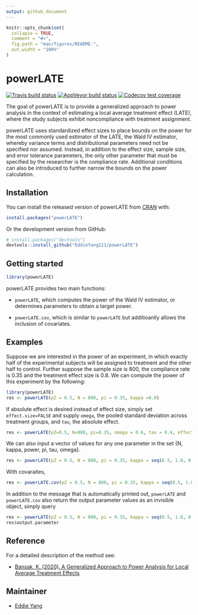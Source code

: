 ```yaml
---
output: github_document
---
```


<!-- README.md is generated from README.Rmd. Please edit that file -->

```r
knitr::opts_chunk$set(
  collapse = TRUE,
  comment = "#>",
  fig.path = "man/figures/README-",
  out.width = "100%"
)
```

# powerLATE

<!-- badges: start -->
[![Travis build status](https://travis-ci.com/EddieYang211/powerLATE.svg?branch=master)](https://travis-ci.com/EddieYang211/powerLATE)
[![AppVeyor build status](https://ci.appveyor.com/api/projects/status/github/EddieYang211/powerLATE?branch=master&svg=true)](https://ci.appveyor.com/project/EddieYang211/powerLATE)
[![Codecov test coverage](https://codecov.io/gh/EddieYang211/powerLATE/branch/master/graph/badge.svg)](https://codecov.io/gh/EddieYang211/powerLATE?branch=master)
<!-- badges: end -->

The goal of powerLATE is to provide a generalized approach to power analysis in the context of estimating a local average treatment effect (LATE), where the study subjects exhibit noncompliance with treatment assignment. 

powerLATE uses standardized effect sizes to place bounds on the power for the most commonly used estimator of the LATE, the Wald IV estimator, whereby variance terms and distributional parameters need not be specified nor assumed. Instead, in addition to the effect size, sample size, and error tolerance parameters, the only other parameter that must be specified by the researcher is the compliance rate. Additional conditions can also be introduced to further narrow the bounds on the power calculation.

## Installation

You can install the released version of powerLATE from [CRAN](https://CRAN.R-project.org) with:

``` r
install.packages("powerLATE")
```
Or the development version from GitHub:

``` r
# install.packages("devtools")
devtools::install_github("EddieYang211/powerLATE")
```

## Getting started

```r
library(powerLATE)
```

powerLATE provides two main functions:

* `powerLATE`, which computes the power of the Wald IV estimator, or determines parameters to obtain a target power.

* `powerLATE.cov`, which is similar to `powerLATE` but additioanlly allows the inclusion of covariates. 


## Examples

Suppose we are interested in the power of an experiment, in which exactly half of the experimental subjects will be assigned to treatment and the other half to control. Further suppose the sample size is 800, the compliance rate is 0.35 and the treatment effect size is 0.8. We can compute the power of this experiment by the following:

```r
library(powerLATE)
res <- powerLATE(pZ = 0.5, N = 800, pi = 0.35, kappa =0.8)
```

If absolute effect is desired instead of effect size, simply set `effect.size=FALSE` and supply `omega`, the pooled standard deviation across treatment groups, and `tau`, the absolute effect.
```r
res <- powerLATE(pZ=0.5, N=800, pi=0.35, omega = 0.6, tau = 0.4, effect.size = FALSE)
```

We can also input a vector of values for any one parameter in the set \{N, kappa, power, pi, tau, omega\}.

```r
res <- powerLATE(pZ = 0.5, N = 800, pi = 0.35, kappa = seq(0.5, 1.0, 0.1))
```

With covaraites, 

```r
res <- powerLATE.cov(pZ = 0.5, N = 800, pi = 0.35, kappa = seq(0.5, 1.0, 0.1), r2dw = 0.2, r2yw = 0.3)
```

In addition to the message that is automatically printed out, `powerLATE` and `powerLATE.cov` also return the output parameter values as an invisible object, simply query

```r
res <- powerLATE(pZ = 0.5, N = 800, pi = 0.35, kappa = seq(0.5, 1.0, 0.1))
res$output.parameter
```

## Reference

For a detailed description of the method see:

- [Bansak, K. (2020). A Generalized Approach to Power Analysis for Local Average Treatment Effects](https://projecteuclid.org/download/pdfview_1/euclid.ss/1591171230)

## Maintainer 

- [Eddie Yang](https://github.com/EddieYang211)
